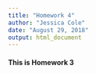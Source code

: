 ```yaml
---
title: "Homework 4"
author: "Jessica Cole"
date: "August 29, 2018"
output: html_document
---
```


#### This is Homework 3
